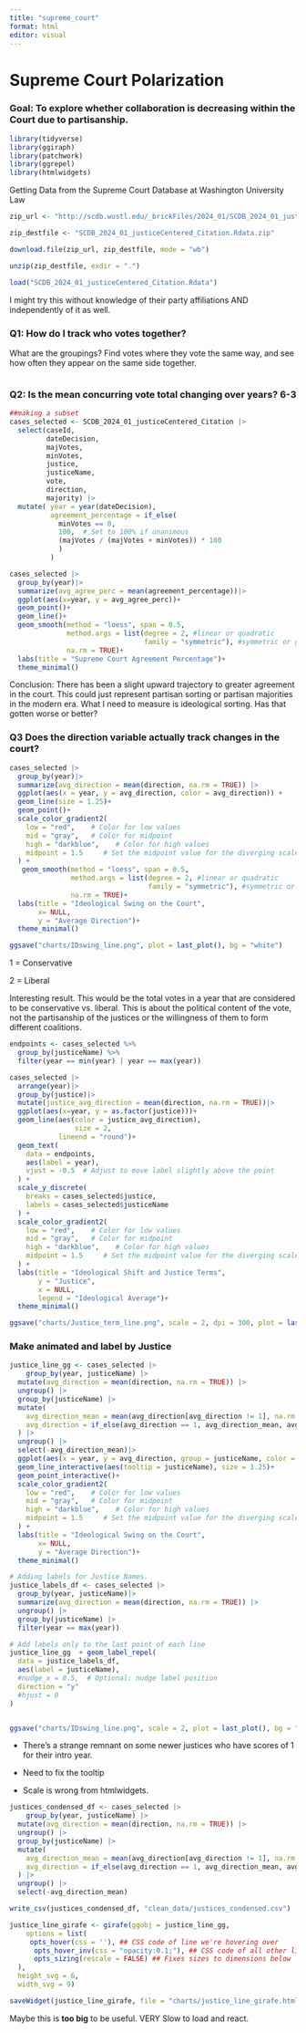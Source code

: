 ```yaml
---
title: "supreme_court"
format: html
editor: visual
---
```


# Supreme Court Polarization

### Goal: To explore whether collaboration is decreasing within the Court due to partisanship.

```r
library(tidyverse)
library(ggiraph)
library(patchwork)
library(ggrepel)
library(htmlwidgets)
```

Getting Data from the Supreme Court Database at Washington University Law

```r

zip_url <- "http://scdb.wustl.edu/_brickFiles/2024_01/SCDB_2024_01_justiceCentered_Citation.Rdata.zip"

zip_destfile <- "SCDB_2024_01_justiceCentered_Citation.Rdata.zip"

download.file(zip_url, zip_destfile, mode = "wb")

unzip(zip_destfile, exdir = ".")

load("SCDB_2024_01_justiceCentered_Citation.Rdata")

```

I might try this without knowledge of their party affiliations AND independently of it as well.

### Q1: How do I track who votes together?

What are the groupings? Find votes where they vote the same way, and see how often they appear on the same side together.

```r

```

### Q2: Is the mean concurring vote total changing over years? 6-3

```r
##making a subset
cases_selected <- SCDB_2024_01_justiceCentered_Citation |>
  select(caseId,
         dateDecision,
         majVotes,
         minVotes,
         justice,
         justiceName,
         vote,
         direction,
         majority) |>
  mutate( year = year(dateDecision),
          agreement_percentage = if_else(
            minVotes == 0,
            100,  # Set to 100% if unanimous
            (majVotes / (majVotes + minVotes)) * 100 
            )
          )


```

```r
cases_selected |> 
  group_by(year)|>
  summarize(avg_agree_perc = mean(agreement_percentage))|>
  ggplot(aes(x=year, y = avg_agree_perc))+
  geom_point()+
  geom_line()+
  geom_smooth(method = "loess", span = 0.5, 
              method.args = list(degree = 2, #linear or quadratic
                                 family = "symmetric"), #symmetric or gaussian
              na.rm = TRUE)+  
  labs(title = "Supreme Court Agreement Percentage")+
  theme_minimal()

```

Conclusion: There has been a slight upward trajectory to greater agreement in the court. This could just represent partisan sorting or partisan majorities in the modern era. What I need to measure is ideological sorting. Has that gotten worse or better?

### Q3 Does the direction variable actually track changes in the court?

```r
cases_selected |>
  group_by(year)|>
  summarize(avg_direction = mean(direction, na.rm = TRUE)) |>
  ggplot(aes(x = year, y = avg_direction, color = avg_direction)) +
  geom_line(size = 1.25)+
  geom_point()+
  scale_color_gradient2(
    low = "red",    # Color for low values
    mid = "gray",   # Color for midpoint
    high = "darkblue",    # Color for high values
    midpoint = 1.5     # Set the midpoint value for the diverging scale
  ) +
   geom_smooth(method = "loess", span = 0.5, 
               method.args = list(degree = 2, #linear or quadratic
                                  family = "symmetric"), #symmetric or gaussian
               na.rm = TRUE)+ 
  labs(title = "Ideological Swing on the Court",
       x= NULL,
       y = "Average Direction")+
  theme_minimal()

ggsave("charts/IDswing_line.png", plot = last_plot(), bg = "white")
```

1 = Conservative

2 = Liberal

Interesting result. This would be the total votes in a year that are considered to be conservative vs. liberal. This is about the political content of the vote, not the partisanship of the justices or the willingness of them to form different coalitions.

```r

endpoints <- cases_selected %>%
  group_by(justiceName) %>%
  filter(year == min(year) | year == max(year))

cases_selected |> 
  arrange(year)|>
  group_by(justice)|>
  mutate(justice_avg_direction = mean(direction, na.rm = TRUE))|>
  ggplot(aes(x=year, y = as.factor(justice)))+ 
  geom_line(aes(color = justice_avg_direction),
                size = 2,
            lineend = "round")+
  geom_text(
    data = endpoints,
    aes(label = year),
    vjust = -0.5  # Adjust to move label slightly above the point
  ) +
  scale_y_discrete(
    breaks = cases_selected$justice,
    labels = cases_selected$justiceName
  ) +
  scale_color_gradient2(
    low = "red",    # Color for low values
    mid = "gray",   # Color for midpoint
    high = "darkblue",    # Color for high values
    midpoint = 1.5     # Set the midpoint value for the diverging scale
  ) +
  labs(title = "Ideological Shift and Justice Terms", 
       y = "Justice", 
       x = NULL, 
       legend = "Ideological Average")+
  theme_minimal()

ggsave("charts/Justice_term_line.png", scale = 2, dpi = 300, plot = last_plot(), bg = "white")

```

### Make animated and label by Justice

```r
justice_line_gg <- cases_selected |>
    group_by(year, justiceName) |>
  mutate(avg_direction = mean(direction, na.rm = TRUE)) |>
  ungroup() |>
  group_by(justiceName) |>
  mutate(
    avg_direction_mean = mean(avg_direction[avg_direction != 1], na.rm = TRUE), # 
    avg_direction = if_else(avg_direction == 1, avg_direction_mean, avg_direction)
  ) |>
  ungroup() |>
  select(-avg_direction_mean)|>
  ggplot(aes(x = year, y = avg_direction, group = justiceName, color = avg_direction, data_id = justiceName)) +
  geom_line_interactive(aes(tooltip = justiceName), size = 1.25)+
  geom_point_interactive()+
  scale_color_gradient2(
    low = "red",    # Color for low values
    mid = "gray",   # Color for midpoint
    high = "darkblue",    # Color for high values
    midpoint = 1.5     # Set the midpoint value for the diverging scale
  ) +
  labs(title = "Ideological Swing on the Court",
       x= NULL,
       y = "Average Direction")+
  theme_minimal()

# Adding labels for Justice Names.
justice_labels_df <- cases_selected |>
  group_by(year, justiceName)|>
  summarize(avg_direction = mean(direction, na.rm = TRUE)) |>
  ungroup() |>
  group_by(justiceName) |>
  filter(year == max(year))  

# Add labels only to the last point of each line
justice_line_gg  + geom_label_repel(
  data = justice_labels_df,
  aes(label = justiceName),
  #nudge_x = 0.5,  # Optional: nudge label position
  direction = "y"
  #hjust = 0
) 


ggsave("charts/IDswing_line.png", scale = 2, plot = last_plot(), bg = "white")
```

-   There's a strange remnant on some newer justices who have scores of 1 for their intro year.

-   Need to fix the tooltip

-   Scale is wrong from htmlwidgets.

```r
justices_condensed_df <- cases_selected |>
    group_by(year, justiceName) |>
  mutate(avg_direction = mean(direction, na.rm = TRUE)) |>
  ungroup() |>
  group_by(justiceName) |>
  mutate(
    avg_direction_mean = mean(avg_direction[avg_direction != 1], na.rm = TRUE), # 
    avg_direction = if_else(avg_direction == 1, avg_direction_mean, avg_direction)
  ) |>
  ungroup() |>
  select(-avg_direction_mean)

write_csv(justices_condensed_df, "clean_data/justices_condensed.csv")
```

```r
justice_line_girafe <- girafe(ggobj = justice_line_gg,
    options = list(
     opts_hover(css = ''), ## CSS code of line we're hovering over
      opts_hover_inv(css = "opacity:0.1;"), ## CSS code of all other lines
      opts_sizing(rescale = FALSE) ## Fixes sizes to dimensions below
  ),
  height_svg = 6,
  width_svg = 9) 
```

```r
saveWidget(justice_line_girafe, file = "charts/justice_line_girafe.html", selfcontained = TRUE)

```

Maybe this is **too big** to be useful. VERY Slow to load and react.
